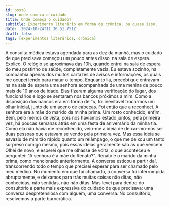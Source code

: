 ```yaml
---
id: post8
slug: onde-comeca-o-cuidado
title: Onde começa o cuidado?
subtitle: Experimento literário em forma de crônica, ou quase isso.
date: '2024-10-24T11:30:51.751Z'
draft: false
tags: [experimentos literários, crônica]
---
```


A consulta médica estava agendada para as dez da manhã, mas o cuidado de que precisava
começou um pouco antes disso, na sala de espera. Explico. O relógio se aproximava das 10h, 
quando entrei na sala de espera do meu postinho de saúde, completamente vazia.
Eu estava sozinho, na companhia apenas dos muitos cartazes de avisos e informações,
os quais me ocupei lendo para matar o tempo. Enquanto lia, precebi que entravam na 
na sala de espera uma senhora acompanhada de uma menina de pouco mais de 10 anos
de idade. Elas fizeram alguma verificação do lugar, dos funcionários e logo se sentaram nos 
bancos próximos a mim. Como a disposição dos bancos era em forma de "_u_, foi inevitável
trocarmos um olhar inicial, junto de um aceno de cabeças. Foi então que a reconheci. 
A senhora era a mãe do marido da minha prima. Um rosto conhecido, enfim. 
Bem, pelo menos de vista, pois nós havíamos estado juntos, pela primeira vez, 
há poucas semanas atrás em uma festa de aniversário da minha tia. 
Como ela não havia me reconhecido, veio-me a ideia de deixar-mo-nos ser duas
pessoas que estavam se vendo pela primeira vez. Mas essa ideia se esvaziu de mim tão
rápido quanto um relâmpago, o que me deixou um tanto surpreso comigo mesmo, pois
essas ideias geralmente são as que vencem. Olhei de novo, e esperei que me olhasse de volta, 
o que aconteceu e perguntei: "A senhora é a mãe do Renato?". 
Renato é o marido da minha prima, como mencionado anteriormente. 
A conversa esticou a partir daí, transcorrendo todo o tempo que 
precisei esperar para ser chamado pelo meu médico. No momento em que fui chamado, a conversa 
foi interrompida abruptamente, e deixamos para trás muitas coisas não ditas, não conhecidas,
não sentidas, não não ditas. Mas levei para dentro do consultório a parte mais expressiva
do cuidado de que precisava: uma conversa despretensiosa com alguém, uma conversa. 
No consultório, resolvemos a parte burocrática.


